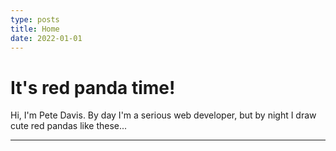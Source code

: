 ```yaml
---
type: posts
title: Home
date: 2022-01-01
---
```


# It's red panda time!

Hi, I'm Pete Davis. By day I'm a serious web developer, but by night I draw cute red pandas like these...

---
